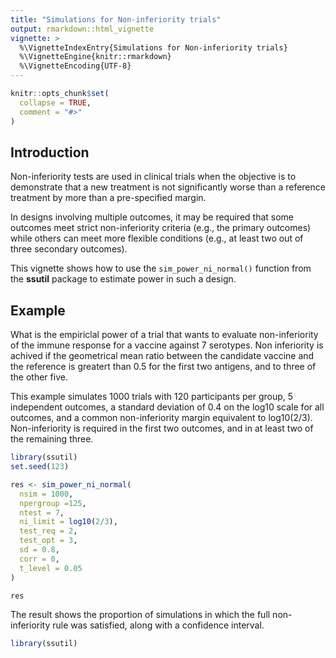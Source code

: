 ```yaml
---
title: "Simulations for Non-inferiority trials"
output: rmarkdown::html_vignette
vignette: >
  %\VignetteIndexEntry{Simulations for Non-inferiority trials}
  %\VignetteEngine{knitr::rmarkdown}
  %\VignetteEncoding{UTF-8}
---
```


```r
knitr::opts_chunk$set(
  collapse = TRUE,
  comment = "#>"
)
```

## Introduction

Non-inferiority tests are used in clinical trials when the objective is to
demonstrate that a new treatment is not significantly worse than a reference
treatment by more than a pre-specified margin.

In designs involving multiple outcomes, it may be required that some outcomes
meet strict non-inferiority criteria (e.g., the primary outcomes) while others
can meet more flexible conditions (e.g., at least two out of three secondary
outcomes).

This vignette shows how to use the `sim_power_ni_normal()` function from the
**ssutil** package to estimate power in such a design.

## Example

What is the empiriclal power of a trial that wants to evaluate non-inferiority
of the immune response for a vaccine against 7 serotypes. Non inferiority is
achived if the geometrical mean ratio between the candidate vaccine and the
reference is greatert than 0.5 for the first two antigens, and to three of the 
other five.

This example simulates 1000 trials with 120 participants per group, 
5 independent outcomes, a standard deviation of 0.4 on the log10 scale for all outcomes, 
and a common non-inferiority margin equivalent to log10(2/3). Non-inferiority 
is required in the first two outcomes, and in at least two of the remaining three.

```r
library(ssutil)
set.seed(123)

res <- sim_power_ni_normal(
  nsim = 1000,
  npergroup =125,
  ntest = 7,
  ni_limit = log10(2/3),
  test_req = 2,
  test_opt = 3,
  sd = 0.8,
  corr = 0,
  t_level = 0.05
)

res
```

The result shows the proportion of simulations in which the full
non-inferiority rule was satisfied, along with a confidence interval.

```r
library(ssutil)
```
